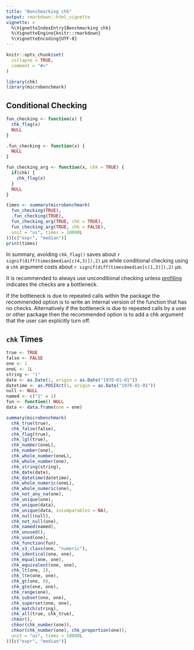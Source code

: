 ```yaml
---
title: "Benchmarking chk"
output: rmarkdown::html_vignette
vignette: >
  %\VignetteIndexEntry{Benchmarking chk}
  %\VignetteEngine{knitr::rmarkdown}
  %\VignetteEncoding{UTF-8}
---
```

  
```r
knitr::opts_chunk$set(
  collapse = TRUE,
  comment = "#>"
)
```

```r
library(chk)
library(microbenchmark)
```

## Conditional Checking

```r

fun_checking <- function(x) {
  chk_flag(x)
  NULL
}

.fun_checking <- function(x) {
  NULL
}

fun_checking_arg <- function(x, chk = TRUE) {
  if(chk) {
    chk_flag(x)
  }
  NULL
}
```

```r
times <- summary(microbenchmark(
  fun_checking(TRUE),
  .fun_checking(TRUE),
  fun_checking_arg(TRUE, chk = TRUE),
  fun_checking_arg(TRUE, chk = FALSE),
  unit = "us", times = 10000L
))[c("expr", "median")]
print(times)
```

In summary, avoiding `chk_flag()` saves about `r signif(diff(times$median[c(4,3)]),2)` $\mu$s while conditional checking using a `chk` argument costs about `r signif(diff(times$median[c(1,3)]),2)` $\mu$s.

It is recommended to always use unconditional checking unless [profiling](http://adv-r.had.co.nz/Profiling.html) indicates the checks are a bottleneck.

If the bottleneck is due to repeated calls within the package the recommended option is to write an internal version of the function that has no checks. 
Alternatively if the bottleneck is due to repeated calls by a user or other package then the recommended option is to add a chk argument that the user can explicitly turn off.

## `chk` Times

```r
true <- TRUE
false <- FALSE
one <- 1
oneL <- 1L
string <- "1"
date <- as.Date(1, origin = as.Date("1970-01-01"))
datetime <- as.POSIXct(1, origin = as.Date("1970-01-01"))
null <- NULL
named <- c("1" = 1)
fun <- function() NULL
data <- data.frame(one = one)
```

```r
summary(microbenchmark(
  chk_true(true),
  chk_false(false),
  chk_flag(true),
  chk_lgl(true),
  chk_number(oneL),
  chk_number(one),
  chk_whole_number(oneL),
  chk_whole_number(one),
  chk_string(string),
  chk_date(date),
  chk_datetime(datetime),
  chk_whole_numeric(oneL),
  chk_whole_numeric(one),
  chk_not_any_na(one),
  chk_unique(one),
  chk_unique(data),
  chk_unique(data, incomparables = NA),
  chk_null(null),
  chk_not_null(one),
  chk_named(named),
  chk_unused(),
  chk_used(one),
  chk_function(fun),
  chk_s3_class(one, "numeric"),
  chk_identical(one, one),
  chk_equal(one, one),
  chk_equivalent(one, one),
  chk_lt(one, 2),
  chk_lte(one, one),
  chk_gt(one, 0),
  chk_gte(one, one),
  chk_range(one),
  chk_subset(one, one),
  chk_superset(one, one),
  chk_match(string),
  chk_all(true, chk_true),
  chkor(),
  chkor(chk_number(one)),
  chkor(chk_number(one), chk_proportion(one)),
  unit = "us", times = 10000L
))[c("expr", "median")]
```
